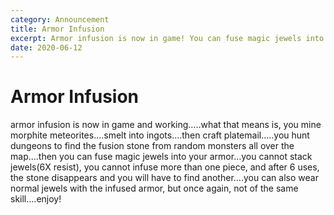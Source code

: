 ```yaml
---
category: Announcement
title: Armor Infusion
excerpt: Armor infusion is now in game! You can fuse magic jewels into your armor and after 6 uses the stone disappears and you'll have to find another.
date: 2020-06-12
---
```


# Armor Infusion

armor infusion is now in game and working…..what that means is, you mine morphite meteorites….smelt into ingots….then craft platemail…..you hunt dungeons to find the fusion stone from random monsters all over the map….then you can fuse magic jewels into your armor…you cannot stack jewels(6X resist), you cannot infuse more than one piece, and after 6 uses, the stone disappears and you will have to find another….you can also wear normal jewels with the infused armor, but once again, not of the same skill….enjoy!
